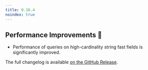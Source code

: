```yaml
---
title: 0.16.4
noindex: true
---
```


## Performance Improvements 🚀

- Performance of queries on high-cardinality string fast fields is significantly improved.

The full changelog is available [on the GitHub Release](https://github.com/paradedb/paradedb/releases/tag/v0.16.4).
